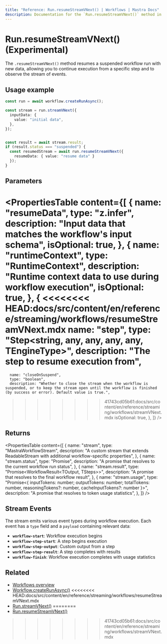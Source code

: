 ```yaml
---
title: "Reference: Run.resumeStreamVNext() | Workflows | Mastra Docs"
description: Documentation for the `Run.resumeStreamVNext()` method in workflows, which enables real-time resumption and streaming of suspended workflow runs.
---
```



# Run.resumeStreamVNext() (Experimental)

<StreamVNextCallout />

The `.resumeStreamVNext()` method resumes a suspended workflow run with new data, allowing you to continue execution from a specific step and to observe the stream of events.

## Usage example

```typescript showLineNumbers copy
const run = await workflow.createRunAsync();

const stream = run.streamVNext({
  inputData: {
    value: "initial data",
  },
});


const result = await stream.result;
if (result.status === "suspended") {
  const resumedStream = await run.resumeStreamVNext({
    resumeData: { value: "resume data" }
  });
}
```

## Parameters

<PropertiesTable
  content={[
    {
      name: "resumeData",
      type: "z.infer<TInput>",
      description: "Input data that matches the workflow's input schema",
      isOptional: true,
    },
    {
      name: "runtimeContext",
      type: "RuntimeContext",
      description: "Runtime context data to use during workflow execution",
      isOptional: true,
    },
    {
<<<<<<<< HEAD:docs/src/content/en/reference/streaming/workflows/resumeStreamVNext.mdx
      name: "step",
      type: "Step<string, any, any, any, any, TEngineType>",
      description: "The step to resume execution from",
========
      name: "closeOnSuspend",
      type: "boolean",
      description: "Whether to close the stream when the workflow is suspended, or to keep the stream open until the workflow is finished (by success or error). Default value is true.",
>>>>>>>> 41743cd05b61:docs/src/content/en/reference/streaming/workflows/streamVNext.mdx
      isOptional: true,
    },
  ]}
/>

## Returns

<PropertiesTable
  content={[
    {
      name: "stream",
      type: "MastraWorkflowStream<ChunkType>",
      description: "A custom stream that extends ReadableStream<ChunkType> with additional workflow-specific properties",
    },
    {
      name: "stream.status",
      type: "Promise<RunStatus>",
      description: "A promise that resolves to the current workflow run status",
    },
    {
      name: "stream.result",
      type: "Promise<WorkflowResult<TOutput, TSteps>>",
      description: "A promise that resolves to the final workflow result",
    },
    {
      name: "stream.usage",
      type: "Promise<{ inputTokens: number; outputTokens: number; totalTokens: number, reasoningTokens?: number, cacheInputTokens?: number }>",
      description: "A promise that resolves to token usage statistics",
    },
  ]}
/>

## Stream Events

The stream emits various event types during workflow execution. Each event has a `type` field and a `payload` containing relevant data:

- **`workflow-start`**: Workflow execution begins
- **`workflow-step-start`**: A step begins execution
- **`workflow-step-output`**: Custom output from a step
- **`workflow-step-result`**: A step completes with results
- **`workflow-finish`**: Workflow execution completes with usage statistics

## Related

- [Workflows overview](../../../docs/workflows/overview.mdx#run-workflow)
- [Workflow.createRunAsync()](../create-run.mdx)
<<<<<<<< HEAD:docs/src/content/en/reference/streaming/workflows/resumeStreamVNext.mdx
- [Run.streamVNext()](./streamVNext.mdx)
========
- [Run.resumeStreamVNext()](./resumeStreamVNext.mdx)
>>>>>>>> 41743cd05b61:docs/src/content/en/reference/streaming/workflows/streamVNext.mdx
